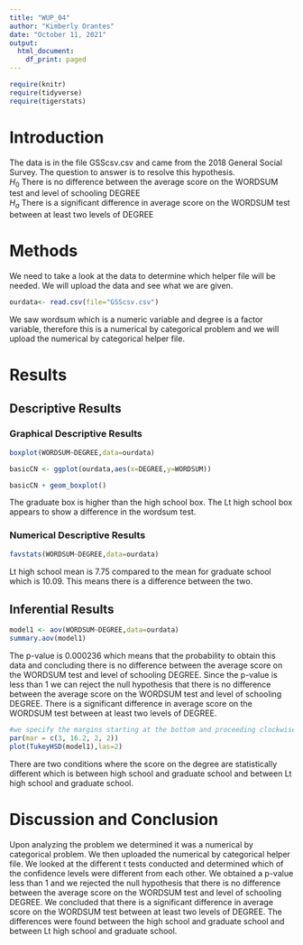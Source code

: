 ```yaml
---
title: "WUP_04"
author: "Kimberly Orantes"
date: "October 11, 2021"
output:
  html_document:
    df_print: paged
---
```


```r
require(knitr)
require(tidyverse)
require(tigerstats)

```

# Introduction

<!--In this section you explain what you are trying to show.  Where did the data come from?  What is the research or other question you are trying to answer?!-->

The data is in the file GSScsv.csv and came from the 2018 General Social Survey.  The question to answer is to resolve this hypothesis.  
$H_0$ There is no difference between the average score on the WORDSUM test and level of schooling DEGREE  
$H_a$ There is a significant difference in average score on the WORDSUM test between at least two levels of DEGREE  

# Methods

<!--Decide on your methods:  use "variable analysis" or other appropriate descriptors.  Make sure to choose at least one graphical method and at least one numerical method.!-->

We need to take a look at the data to determine which helper file will be needed. We will upload the data and see what we are given. 

```r
ourdata<- read.csv(file="GSScsv.csv")
```

We saw wordsum which is a numeric variable and degree is a factor variable, therefore this is a numerical by categorical problem and we will upload the numerical by categorical helper file.  

# Results

<!--Divide this section into two sub-sections:  One for your descriptive  results and one for your inferential results.!-->

## Descriptive Results

### Graphical Descriptive Results

<!--Graphical results here.  Make sure to show your code.  Provide appropriate labels for axes, giving units if possible, and provide a good title for the graph, too.  Use the graphical results to describe the patterns if any that exist in the data as focused toward the research question!-->

```r
boxplot(WORDSUM~DEGREE,data=ourdata)
```
```r
basicCN <- ggplot(ourdata,aes(x=DEGREE,y=WORDSUM))

basicCN + geom_boxplot()
```

The graduate box is higher than the high school box. The Lt high school box appears to show a difference in the wordsum test.  

### Numerical Descriptive Results

<!--Numerical results go here. Use the numerical results to describe the patterns if any that exist in the data as focused toward the research question!-->

```r
favstats(WORDSUM~DEGREE,data=ourdata)
```

Lt high school mean is 7.75 compared to the mean for graduate school which is 10.09. This means there is a difference between the two.  

## Inferential Results

<!--State hypothesis clearly.  Make sure your discussion of the inferential test covers all the aspects that the test output produces, such as test statistic, p-value etc.  Make a decision about the null hypothesis, explain the assumptions on which the selected test/procedure was based, and why the chosen procedure satisfys the assumptions and is appropriate to answer the research question!-->

```r
model1 <- aov(WORDSUM~DEGREE,data=ourdata)
summary.aov(model1)
```

The p-value is 0.000236 which means that the probability to obtain this data and concluding there is no difference between the average score on the WORDSUM test and level of schooling DEGREE. Since the p-value is less than 1 we can reject the null hypothesis that there is no difference between the average score on the WORDSUM test and level of schooling DEGREE. There is a significant difference in average score on the WORDSUM test between at least two levels of DEGREE.    

```r
#we specify the margins starting at the bottom and proceeding clockwise - thus 8.7 is the left side margin to hold the names of the factors
par(mar = c(3, 16.2, 2, 2))
plot(TukeyHSD(model1),las=2)
```

There are two conditions where the score on the degree are statistically different which is between high school and graduate school and between Lt high school and graduate school.  

# Discussion and Conclusion

<!--Discussion and conclusion here.  If you found a relationship be sure to consider whether the relationship occurs because one of the variavbles causes the other, or whether they perhasps are related for some other reason.  Watch the chapter 6 videos from the GeorgeTown videos collection.!-->

Upon analyzing the problem we determined it was a numerical by categorical problem. We then uploaded the numerical by categorical helper file. We looked at the different t tests conducted and determined which of the confidence levels were different from each other. We obtained a p-value less than 1 and we rejected the null hypothesis that there is no difference between the average score on the WORDSUM test and level of schooling DEGREE. We concluded that there is a significant difference in average score on the WORDSUM test between at least two levels of DEGREE. The differences were found between the high school and graduate school and between Lt high school and graduate school.    
